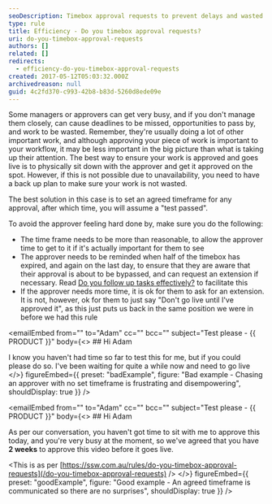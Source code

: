 ```yaml
---
seoDescription: Timebox approval requests to prevent delays and wasted effort, ensuring efficient workflow management.
type: rule
title: Efficiency - Do you timebox approval requests?
uri: do-you-timebox-approval-requests
authors: []
related: []
redirects:
  - efficiency-do-you-timebox-approval-requests
created: 2017-05-12T05:03:32.000Z
archivedreason: null
guid: 4c2fd370-c993-42b8-b83d-5260d8ede09e
---
```


Some managers or approvers can get very busy, and if you don't manage them closely, can cause deadlines to be missed, opportunities to pass by, and work to be wasted. Remember, they're usually doing a lot of other important work, and although approving your piece of work is important to your workflow, it may be less important in the big picture than what is taking up their attention.
The best way to ensure your work is approved and goes live is to physically sit down with the approver and get it approved on the spot. However, if this is not possible due to unavailability, you need to have a back up plan to make sure your work is not wasted.

The best solution in this case is to set an agreed timeframe for any approval, after which time, you will assume a "test passed".

To avoid the approver feeling hard done by, make sure you do the following:

* The time frame needs to be more than reasonable, to allow the approver time to get to it if it's actually important for them to see
* The approver needs to be reminded when half of the timebox has expired, and again on the last day, to ensure that they are aware that their approval is about to be bypassed, and can request an extension if necessary. Read [Do you follow up tasks effectively?](/do-you-follow-up-emails-effectively) to facilitate this
* If the approver needs more time, it is ok for them to ask for an extension. It is not, however, ok for them to just say "Don't go live until I've approved it", as this just puts us back in the same position we were in before we had this rule

<emailEmbed
  from=""
  to="Adam"
  cc=""
  bcc=""
  subject="Test please - &#123;&#123; PRODUCT &#125;&#125;"
  body={<>
    ## Hi Adam

I know you haven't had time so far to test this for me, but if you could please do so. I've been waiting for quite a while now and need to go live
  </>}
  figureEmbed={{
    preset: "badExample",
    figure: "Bad example - Chasing an approver with no set timeframe is frustrating and disempowering",
    shouldDisplay: true
  }}
/>

<emailEmbed
  from=""
  to="Adam"
  cc=""
  bcc=""
  subject="Test please - &#123;&#123; PRODUCT &#125;&#125;"
  body={<>
    ## Hi Adam

As per our conversation, you haven't got time to sit with me to approve this today, and you're very busy at the moment, so we've agreed that you have **2 weeks** to approve this video before it goes live.

&lt;This is as per [https://ssw.com.au/rules/do-you-timebox-approval-requests](/do-you-timebox-approval-requests) /&gt;
  </>}
  figureEmbed={{
    preset: "goodExample",
    figure: "Good example - An agreed timeframe is communicated so there are no surprises",
    shouldDisplay: true
  }}
/>